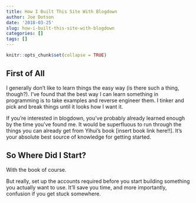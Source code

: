 ```yaml
---
title: How I Built This Site With Blogdown
author: Joe Dotson
date: '2018-03-25'
slug: how-i-built-this-site-with-blogdown
categories: []
tags: []
---
```


```r
knitr::opts_chunk$set(collapse = TRUE)
```

## First of All

I generally don't like to learn things the easy way (is there such a thing, though?). I've found that the best way I can learn something in programming is to take examples and reverse engineer them. I tinker and pick and break things until it looks how I want it.

If you're interested in blogdown, you've probably already learned enough by the time you've found me. It would be superfluous to run through the things you can already get from Yihui's book [insert book link here!!]. It's your absolute best source of knowledge for getting started. 

## So Where Did I Start? 

With the book of course. 

But really, set up the accounts required before you start building something you actually want to use. It'll save you time, and more importantly, confusion if you get stuck somewhere. 


